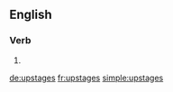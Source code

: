 ==English==

===Verb===
{{head|en|verb form}}

# {{en-third-person singular of|upstage}}

[[de:upstages]]
[[fr:upstages]]
[[simple:upstages]]